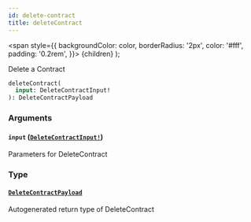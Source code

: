 ```yaml
---
id: delete-contract
title: deleteContract
---
```


<span
style={{
      backgroundColor: color,
      borderRadius: '2px',
      color: '#fff',
      padding: '0.2rem',
    }}>
{children}
</span>
);

Delete a Contract

```graphql
deleteContract(
  input: DeleteContractInput!
): DeleteContractPayload

```

### Arguments

#### `input` ([`DeleteContractInput!`](/api/graphql/documentation/inputs/delete-contract-input))

Parameters for DeleteContract

### Type

#### [`DeleteContractPayload`](/api/graphql/documentation/objects/delete-contract-payload)

Autogenerated return type of DeleteContract

